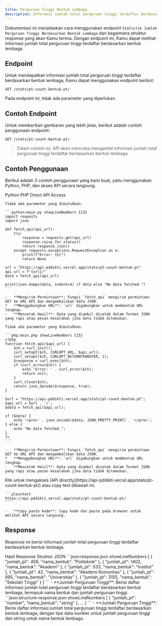 ```yaml
---
title: Perguruan Tinggi Bentuk Lembaga
description: Informasi jumlah total perguruan tinggi terdaftar berdasarkan bentuk lembaga.
---
```


Dokumentasi ini menjelaskan cara menggunakan endpoint `Statistik Jumlah Perguruan Tinggi Berdasarkan Bentuk Lembaga` dan bagaimana struktur response yang akan Kamu terima. Dengan endpoint ini, Kamu dapat melihat informasi jumlah total perguruan tinggi terdaftar berdasarkan bentuk lembaga.

## Endpoint

Untuk mendapatkan informasi jumlah total perguruan tinggi terdaftar berdasarkan bentuk lembaga, Kamu dapat menggunakan endpoint berikut:

```plaintext
GET /stats/pt-count-bentuk-pt/
```

Pada endpoint ini, tidak ada parameter yang diperlukan.

## Contoh Endpoint

Untuk memberikan gambaran yang lebih jelas, berikut adalah contoh penggunaan endpoint:

```plaintext
GET /stats/pt-count-bentuk-pt/
```

> Dalam contoh ini, API akan mencoba mengambil informasi jumlah total perguruan tinggi terdaftar berdasarkan bentuk lembaga.

## Contoh Penggunaan

Berikut adalah 3 contoh penggunaan yang kami buat, yaitu menggunakan Python, PHP, dan akses API secara langsung.

<Tabs defaultValue="python" className="pt-5 pb-1">
  <TabsList>
    <TabsTrigger value="python">Python</TabsTrigger>
    <TabsTrigger value="php">PHP</TabsTrigger>
    <TabsTrigger value="direct">Direct API Access</TabsTrigger>
  </TabsList>
  <TabsContent value="python">

    Tidak ada parameter yang dibutuhkan.

    ```python:main.py showLineNumbers {13}
    import requests
    import json

    def fetch_api(api_url):
        try:
            response = requests.get(api_url)
            response.raise_for_status()
            return response.json()
        except requests.exceptions.RequestException as e:
            print(f"Error: {e}")
            return None

    url = "https://api-pddikti.vercel.app/stats/pt-count-bentuk-pt"
    api_url = f"{url}/"
    data = fetch_api(api_url)

    print(json.dumps(data, indent=4) if data else "No data fetched.")
    ```

    -   **Mengirim Permintaan**: Fungsi `fetch_api` mengirim permintaan GET ke URL API dan mengembalikan data JSON.
    *   **Menggabungkan URL**: `url` digabungkan untuk membentuk URL lengkap.
    -   **Mencetak Hasil**: Data yang diambil dicetak dalam format JSON yang rapi atau pesan kesalahan jika data tidak ditemukan.
  </TabsContent>
  <TabsContent value="php">

    Tidak ada parameter yang dibutuhkan.

    ```php:main.php showLineNumbers {15}
    <?php
    function fetch_api($api_url) {
        $ch = curl_init();
        curl_setopt($ch, CURLOPT_URL, $api_url);
        curl_setopt($ch, CURLOPT_RETURNTRANSFER, 1);
        $response = curl_exec($ch);
        if (curl_errno($ch)) {
            echo 'Error: ' . curl_error($ch);
            return null;
        }
        curl_close($ch);
        return json_decode($response, true);
    }

    $url = "https://api-pddikti.vercel.app/stats/pt-count-bentuk-pt";
    $api_url = $url . '/';
    $data = fetch_api($api_url);

    if ($data) {
        echo '<pre>' . json_encode($data, JSON_PRETTY_PRINT) . '</pre>';
    } else {
        echo "No data fetched.";
    }
    ?>
    ```

    -   **Mengirim Permintaan**: Fungsi `fetch_api` mengirim permintaan GET ke URL API dan mengembalikan data JSON.
    *   **Menggabungkan URL**: `url` digabungkan untuk membentuk URL lengkap.
    -   **Mencetak Hasil**: Data yang diambil dicetak dalam format JSON yang rapi atau pesan kesalahan jika data tidak ditemukan.
  </TabsContent>
  <TabsContent value="direct">
    Klik untuk mengakses [API directly](https://api-pddikti.vercel.app/stats/pt-count-bentuk-pt/) atau copy text dibawah ini.

    ```plaintext
    https://api-pddikti.vercel.app/stats/pt-count-bentuk-pt/
    ```

    -   **Copy paste kode**: Copy kode dan paste pada browser untuk melihat API secara langsung.
  </TabsContent>
</Tabs>

## Response

Response ini berisi informasi jumlah total perguruan tinggi terdaftar berdasarkan bentuk lembaga.

<Tabs defaultValue="hasil" className="pt-5 pb-1">
  <TabsList>
    <TabsTrigger value="hasil">Hasil Response</TabsTrigger>
    <TabsTrigger value="struktur">Struktur JSON</TabsTrigger>
  </TabsList>
  <TabsContent value="hasil">
    ```json:response.json showLineNumbers
    [
       {
            "jumlah_pt": 459,
            "nama_bentuk": "Politeknik"
        },
        {
            "jumlah_pt": 1402,
            "nama_bentuk": "Akademi"
        },
        {
             "jumlah_pt": 533,
             "nama_bentuk": "Institut"
        },
        {
            "jumlah_pt": 42,
            "nama_bentuk": "Akademi Komunitas"
        },
         {
             "jumlah_pt": 995,
            "nama_bentuk": "Universitas"
         },
        {
            "jumlah_pt": 3155,
            "nama_bentuk": "Sekolah Tinggi"
        }
    ]
    ```
    -   **Jumlah Perguruan Tinggi**: Berisi daftar informasi jumlah total perguruan tinggi terdaftar berdasarkan bentuk lembaga, termasuk nama bentuk dan jumlah perguruan tinggi.
  </TabsContent>
  <TabsContent value="struktur">
    ```json:structure-response.json showLineNumbers
    [
        {
            "jumlah_pt": "number",
            "nama_bentuk": "string"
        },
        ...
    ]
    ```
    -   **Jumlah Perguruan Tinggi**: Berisi daftar informasi jumlah total perguruan tinggi terdaftar berdasarkan bentuk lembaga, dengan tipe data number untuk jumlah perguruan tinggi dan string untuk nama bentuk lembaga.
  </TabsContent>
</Tabs>